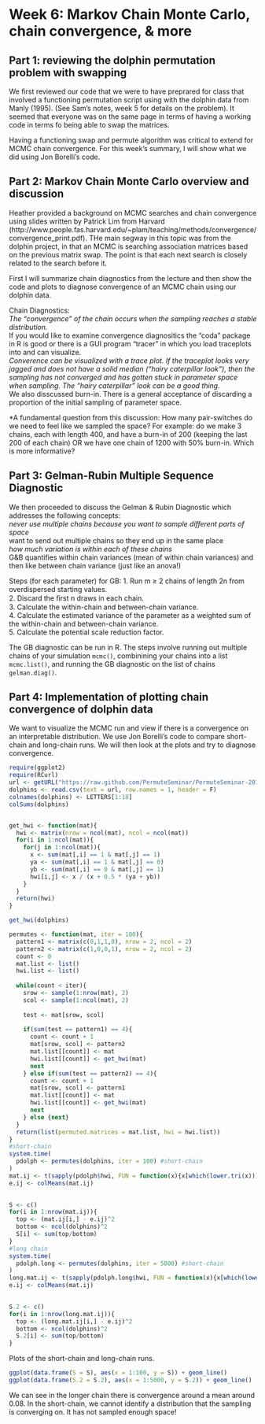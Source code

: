 Week 6: Markov Chain Monte Carlo, chain convergence, & more 
===========================================================
Part 1: reviewing the dolphin permutation problem with swapping
---------------------------------------------------------------
We first reviewed our code that we were to have preprared for class that involved a functioning permutation script using with the dolphin data from Manly (1995). (See Sam's notes, week 5 for details on the problem). It seemed that everyone was on the same page in terms of having a working code in terms fo being able to swap the matrices.

Having a functioning swap and permute algorithm was critical to extend for MCMC chain convergence. For this week's summary, I will show what we did using Jon Borelli's code.

Part 2: Markov Chain Monte Carlo overview and discussion
-----------------------------------------------------
Heather provided a background on MCMC searches and chain convergence using slides written by Patrick Lim from Harvard (http://www.people.fas.harvard.edu/~plam/teaching/methods/convergence/convergence_print.pdf). THe main segway in this topic was from the dolphin project, in that an MCMC is searching association matrices based on the previous matrix swap. The point is that each next search is closely related to the search before it. 

First I will summarize chain diagnostics from the lecture and then show the code and plots to diagnose convergence of an MCMC chain using our dolphin data. 

Chain Diagnostics:  
*The "convergence" of the chain occurs when the sampling reaches a stable distribution.  
*If you would like to examine convergence diagnositics the "coda" package in R is good or there is a GUI program "tracer" in which you load traceplots into and can visualize.  
*Converence can be visualized with a trace plot. If the traceplot looks very jagged and does not have a solid median ("hairy caterpillar look"), then the sampling has not converged and has gotten stuck in parameter space when sampling. The "hairy caterpillar" look can be a good thing.  
*We also disscussed burn-in. There is a general acceptance of discarding a proportion of the initial sampling of parameter space.  

*A fundamental question from this discussion: How many pair-switches do we need to feel like we sampled the space? For example: do we make 3 chains, each with length 400, and have a burn-in of 200 (keeping the last 200 of each chain) OR we have one chain of 1200 with 50% burn-in. Which is more informative?  

Part 3: Gelman-Rubin Multiple Sequence Diagnostic
-----------------------------------------------------

We then proceeded to discuss the Gelman & Rubin Diagnostic which addresses the following concepts:  
*never use multiple chains because you want to sample different parts of space  
*want to send out multiple chains so they end up in the same place  
*how much variation is within each of these chains  
*G&B quantifies within chain variances (mean of within chain variances) and then like between chain variance (just like an anova!)  

Steps (for each parameter) for GB:
1. Run m ≥ 2 chains of length 2n from overdispersed starting
values.  
2. Discard the ﬁrst n draws in each chain.  
3. Calculate the within-chain and between-chain variance.  
4. Calculate the estimated variance of the parameter as a
weighted sum of the within-chain and between-chain variance.  
5. Calculate the potential scale reduction factor.  

The GB diagnostic can be run in R. The steps involve running out multiple chains of your simulation `mcmc()`, combinining your chains into a list `mcmc.list()`, and running the GB diagnostic on the list of chains `gelman.diag() `.  

Part 4: Implementation of plotting chain convergence of dolphin data  
-----------------------------------------------------
We want to visualize the MCMC run and view if there is a convergence on an interpretable distribution.  We use Jon Borelli's code to compare short-chain and long-chain runs. We will then look at the plots and try to diagnose convergence.
```r
require(ggplot2)
require(RCurl)
url <- getURL("https://raw.github.com/PermuteSeminar/PermuteSeminar-2014/master/Week-5/Dolphin+data.csv")
dolphins <- read.csv(text = url, row.names = 1, header = F)
colnames(dolphins) <- LETTERS[1:18]
colSums(dolphins)


get_hwi <- function(mat){
  hwi <- matrix(nrow = ncol(mat), ncol = ncol(mat))
  for(i in 1:ncol(mat)){
    for(j in 1:ncol(mat)){
      x <- sum(mat[,i] == 1 & mat[,j] == 1)
      ya <- sum(mat[,i] == 1 & mat[,j] == 0)
      yb <- sum(mat[,i] == 0 & mat[,j] == 1)
      hwi[i,j] <- x / (x + 0.5 * (ya + yb)) 
    }
  }
  return(hwi)
}

get_hwi(dolphins)

permutes <- function(mat, iter = 100){
  pattern1 <- matrix(c(0,1,1,0), nrow = 2, ncol = 2)
  pattern2 <- matrix(c(1,0,0,1), nrow = 2, ncol = 2)
  count <- 0
  mat.list <- list()
  hwi.list <- list()
  
  while(count < iter){
    srow <- sample(1:nrow(mat), 2)
    scol <- sample(1:ncol(mat), 2)
    
    test <- mat[srow, scol]
    
    if(sum(test == pattern1) == 4){
      count <- count + 1
      mat[srow, scol] <- pattern2
      mat.list[[count]] <- mat
      hwi.list[[count]] <- get_hwi(mat)
      next
    } else if(sum(test == pattern2) == 4){
      count <- count + 1
      mat[srow, scol] <- pattern1
      mat.list[[count]] <- mat
      hwi.list[[count]] <- get_hwi(mat)
      next
    } else {next}
  }
  return(list(permuted.matrices = mat.list, hwi = hwi.list))
}
#short-chain 
system.time(
  pdolph <- permutes(dolphins, iter = 100) #short-chain
)
mat.ij <- t(sapply(pdolph$hwi, FUN = function(x){x[which(lower.tri(x))]}))
e.ij <- colMeans(mat.ij)

 
S <- c()
for(i in 1:nrow(mat.ij)){
  top <- (mat.ij[i,] - e.ij)^2
  bottom <- ncol(dolphins)^2
  S[i] <- sum(top/bottom)
}
#long chain
system.time(
  pdolph.long <- permutes(dolphins, iter = 5000) #short-chain
)
long.mat.ij <- t(sapply(pdolph.long$hwi, FUN = function(x){x[which(lower.tri(x))]}))
e.ij <- colMeans(mat.ij)

 
S.2 <- c()
for(i in 1:nrow(long.mat.ij)){
  top <- (long.mat.ij[i,] - e.ij)^2
  bottom <- ncol(dolphins)^2
  S.2[i] <- sum(top/bottom)
}
```

Plots of the short-chain and long-chain runs.  

```r
ggplot(data.frame(S = S), aes(x = 1:100, y = S)) + geom_line()
ggplot(data.frame(S.2 = S.2), aes(x = 1:5000, y = S.2)) + geom_line()
```

We can see in the longer chain there is convergence around a mean around 0.08. In the short-chain, we cannot identify a distribution that the sampling is converging on. It has not sampled enough space!  
